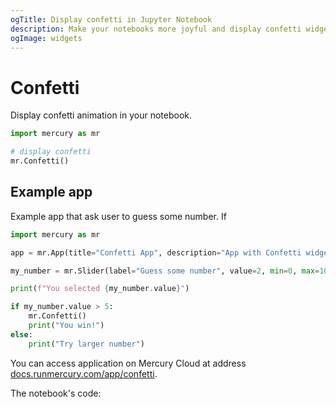 ```yaml
---
ogTitle: Display confetti in Jupyter Notebook
description: Make your notebooks more joyful and display confetti widget in Python
ogImage: widgets
---
```




# Confetti

Display confetti animation in your notebook.

```python
import mercury as mr
```
```python
# display confetti
mr.Confetti()
```

<Screenshot src={simpleAppGif} alt="Mercury App with Confetti widget" />

## Example app

Example app that ask user to guess some number. If 

```python
import mercury as mr
```

```python
app = mr.App(title="Confetti App", description="App with Confetti widget", show_code=True)
```

```python
my_number = mr.Slider(label="Guess some number", value=2, min=0, max=10)
```

```python
print(f"You selected {my_number.value}")
```
```python
if my_number.value > 5:
    mr.Confetti()
    print("You win!")
else:
    print("Try larger number")
```

You can access application on Mercury Cloud at address [docs.runmercury.com/app/confetti](https://docs.runmercury.com/app/confetti).

<Screenshot src={confettiAppGif} alt="App Confetti from Jupyter Notebook" />

The notebook's code:
<Screenshot src={confettiNotebookPng} alt="App Confetti Python code in Jupyter Notebook" />
